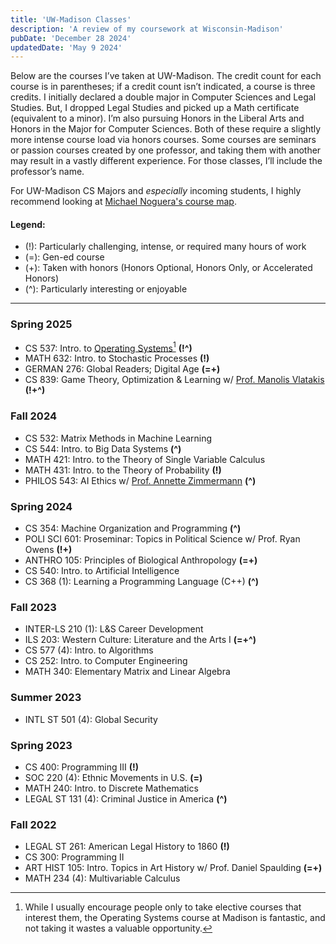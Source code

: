 ```yaml
---
title: 'UW-Madison Classes'
description: 'A review of my coursework at Wisconsin-Madison'
pubDate: 'December 28 2024'
updatedDate: 'May 9 2024'
---
```


Below are the courses I’ve taken at UW-Madison. The credit count for each course is in parentheses; if a credit count isn’t indicated, a course is three credits. I initially declared a double major in Computer Sciences and Legal Studies. But, I dropped Legal Studies and picked up a Math certificate (equivalent to a minor). I’m also pursuing Honors in the Liberal Arts and Honors in the Major for Computer Sciences. Both of these require a slightly more intense course load via honors courses. Some courses are seminars or passion courses created by one professor, and taking them with another may result in a vastly different experience. For those classes, I’ll include the professor’s name.

For UW-Madison CS Majors and *especially* incoming students, I highly recommend looking at [Michael Noguera's course map](https://www.noguera.dev/course-map/). 


#### Legend:
- (<span class="font-bold">!</span>): Particularly challenging, intense, or required many hours of work
- (<span class="font-bold">=</span>): Gen-ed course
- (<span class="font-bold">+</span>): Taken with honors (Honors Optional, Honors Only, or Accelerated Honors)
- (<span class="font-bold">^</span>): Particularly interesting or enjoyable

<hr class="border-text"/>

### Spring 2025
- CS 537: Intro. to [Operating Systems](https://pages.cs.wisc.edu/~remzi/OSTEP/)[^os-note] **(!^)**
- MATH 632: Intro. to Stochastic Processes **(!)**
- GERMAN 276: Global Readers; Digital Age  **(=+)**
- CS 839: Game Theory, Optimization & Learning w/ [Prof. Manolis Vlatakis](https://pages.cs.wisc.edu/~vlatakis/) **(!+^)**

[^os-note]: While I usually encourage people only to take elective courses that interest them, the Operating Systems course at Madison is fantastic, and not taking it wastes a valuable opportunity.

### Fall 2024
- CS 532: Matrix Methods in Machine Learning
- CS 544: Intro. to Big Data Systems **(^)**
- MATH 421: Intro. to the Theory of Single Variable Calculus
- MATH 431: Intro. to the Theory of Probability **(!)**
- PHILOS 543: AI Ethics w/ [Prof. Annette Zimmermann](https://www.annette-zimmermann.com/) **(^)**


### Spring 2024
- CS 354: Machine Organization and Programming **(^)**
- POLI SCI 601: Proseminar: Topics in Political Science w/ Prof. Ryan Owens **(!+)**
- ANTHRO 105: Principles of Biological Anthropology **(=+)**
- CS 540: Intro. to Artificial Intelligence
- CS 368 (1): Learning a Programming Language (C++) **(^)**

### Fall 2023
- INTER-LS 210 (1): L&S Career Development
- ILS 203: Western Culture: Literature and the Arts I **(=+^)**
- CS 577 (4): Intro. to Algorithms
- CS 252: Intro. to Computer Engineering
- MATH 340: Elementary Matrix and Linear Algebra

### Summer 2023
- INTL ST 501 (4): Global Security

### Spring 2023
- CS 400: Programming III **(!)**
- SOC 220 (4): Ethnic Movements in U.S. **(=)**
- MATH 240: Intro. to Discrete Mathematics
- LEGAL ST 131 (4): Criminal Justice in America **(^)**

### Fall 2022
- LEGAL ST 261: American Legal History to 1860 **(!)**
- CS 300: Programming II
- ART HIST 105: Intro. Topics in Art History w/ Prof. Daniel Spaulding **(=+)**
- MATH 234 (4): Multivariable Calculus
